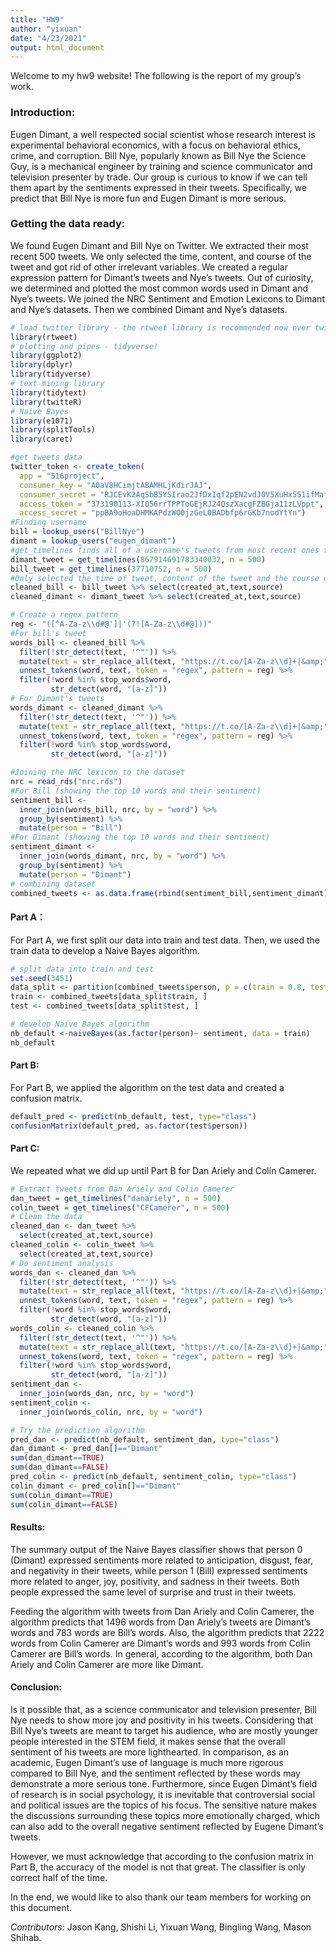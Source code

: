 ```yaml
---
title: "HW9"
author: "yixuan"
date: "4/23/2021"
output: html_document
---
```


Welcome to my hw9 website! 
The following is the report of my group's work.

### Introduction: 
Eugen Dimant, a well respected social scientist whose research interest is experimental behavioral economics, with a focus on behavioral ethics, crime, and corruption. Bill Nye, popularly known as Bill Nye the Science Guy, is a mechanical engineer by training and science communicator and television presenter by trade. Our group is curious to know if we can tell them apart by the sentiments expressed in their tweets. Specifically, we predict that Bill Nye is more fun and Eugen Dimant is more serious. 

### Getting the data ready: 
We found Eugen Dimant and Bill Nye on Twitter. 
We extracted their most recent 500 tweets. 
We only selected the time, content, and course of the tweet and got rid of other irrelevant variables. 
We created a regular expression pattern for Dimant’s tweets and  Nye’s tweets. 
Out of curiosity, we determined and plotted the most common words used in Dimant and Nye’s tweets. 
We joined the NRC Sentiment and Emotion Lexicons to Dimant and Nye’s datasets. Then we combined Dimant and Nye’s datasets. 

```r
# load twitter library - the rtweet library is recommended now over twitteR
library(rtweet)
# plotting and pipes - tidyverse!
library(ggplot2)
library(dplyr)
library(tidyverse)
# text mining library
library(tidytext)
library(twitteR)
# Naive Bayes
library(e1071)
library(splitTools)
library(caret)
```

```r
#get tweets data
twitter_token <- create_token(
  app = "516project",
  consumer_key = "A0aV8HCimjtABAMHLjKdirJAJ",
  consumer_secret = "RJCEvK2AqSbB5YSIrao2JfDxIqf2pEN2vdJ0V5XuHx551ifMaf",
  access_token = "373190113-XI056rrTPPToGEjRJ24QszXacgFZBGja11zLVppt",
  access_secret = "ppBA9oHoaDHMKAPdzWO0jzGeL0BADbfp6rGKb7nodYtYn")
#Finding username 
bill = lookup_users("BillNye")
dimant = lookup_users("eugen_dimant")
#get_timelines finds all of a username's tweets from most recent ones to the earlier ones
dimant_tweet = get_timelines(867914691783340032, n = 500)
bill_tweet = get_timelines(37710752, n = 500)
#Only selected the time of tweet, content of the tweet and the course of the tweet and got rid of other irrelevant variables
cleaned_bill <- bill_tweet %>% select(created_at,text,source)
cleaned_dimant <- dimant_tweet %>% select(created_at,text,source)
```

```r
# Create a regex pattern
reg <- "([^A-Za-z\\d#@']|'(?![A-Za-z\\d#@]))"
#For bill's tweet
words_bill <- cleaned_bill %>%  
  filter(!str_detect(text, '^"')) %>%  
  mutate(text = str_replace_all(text, "https://t.co/[A-Za-z\\d]+|&amp;", "")) %>%
  unnest_tokens(word, text, token = "regex", pattern = reg) %>%  
  filter(!word %in% stop_words$word, 
         str_detect(word, "[a-z]"))
# For Dimant's tweets
words_dimant <- cleaned_dimant %>%  
  filter(!str_detect(text, '^"')) %>%  
  mutate(text = str_replace_all(text, "https://t.co/[A-Za-z\\d]+|&amp;", "")) %>%
  unnest_tokens(word, text, token = "regex", pattern = reg) %>%  
  filter(!word %in% stop_words$word,
         str_detect(word, "[a-z]"))
```

```r
#Joining the NRC lexicon to the dataset 
nrc = read_rds("nrc.rds")
#For Bill (showing the top 10 words and their sentiment)
sentiment_bill <- 
  inner_join(words_bill, nrc, by = "word") %>%
  group_by(sentiment) %>%
  mutate(person = "Bill")
#For Dimant (showing the top 10 words and their sentiment)
sentiment_dimant <- 
  inner_join(words_dimant, nrc, by = "word") %>%
  group_by(sentiment) %>%
  mutate(person = "Dimant")
# combining dataset
combined_tweets <- as.data.frame(rbind(sentiment_bill,sentiment_dimant))
```

#### Part A：
For Part A, we first split our data into train and test data. Then, we used the train data to develop a Naive Bayes algorithm.

```r
# split data into train and test
set.seed(3451)
data_split <- partition(combined_tweets$person, p = c(train = 0.8, test = 0.2))
train <- combined_tweets[data_split$train, ]
test <- combined_tweets[data_split$test, ]
```

```r
# develop Naive Bayes algorithm
nb_default <-naiveBayes(as.factor(person)~ sentiment, data = train)
nb_default
```
 
#### Part B: 
For Part B, we applied the algorithm on the test data and created a confusion matrix. 

```r
default_pred <- predict(nb_default, test, type="class")
confusionMatrix(default_pred, as.factor(test$person))
```

#### Part C: 
We repeated what we did up until Part B for Dan Ariely and Colin Camerer.

```r
# Extract tweets from Dan Ariely and Colin Camerer
dan_tweet = get_timelines("danariely", n = 500)
colin_tweet = get_timelines("CFCamerer", n = 500)
# Clean the data
cleaned_dan <- dan_tweet %>% 
  select(created_at,text,source) 
cleaned_colin <- colin_tweet %>% 
  select(created_at,text,source)
# Do sentiment analysis
words_dan <- cleaned_dan %>%  
  filter(!str_detect(text, '^"')) %>%  
  mutate(text = str_replace_all(text, "https://t.co/[A-Za-z\\d]+|&amp;", "")) %>%
  unnest_tokens(word, text, token = "regex", pattern = reg) %>%  
  filter(!word %in% stop_words$word, 
         str_detect(word, "[a-z]"))
words_colin <- cleaned_colin %>%  
  filter(!str_detect(text, '^"')) %>%  
  mutate(text = str_replace_all(text, "https://t.co/[A-Za-z\\d]+|&amp;", "")) %>%
  unnest_tokens(word, text, token = "regex", pattern = reg) %>%  
  filter(!word %in% stop_words$word,
         str_detect(word, "[a-z]"))
sentiment_dan <- 
  inner_join(words_dan, nrc, by = "word")
sentiment_colin <- 
  inner_join(words_colin, nrc, by = "word")
```

```r
# Try the prediction algorithm
pred_dan <- predict(nb_default, sentiment_dan, type="class")
dan_dimant <- pred_dan[]=="Dimant"
sum(dan_dimant==TRUE)
sum(dan_dimant==FALSE)
pred_colin <- predict(nb_default, sentiment_colin, type="class")
colin_dimant <- pred_colin[]=="Dimant"
sum(colin_dimant==TRUE)
sum(colin_dimant==FALSE)
```

#### Results: 
The summary output of the Naive Bayes classifier shows that person 0 (Dimant) expressed sentiments more related to anticipation, disgust, fear, and negativity in their tweets, while person 1 (Bill) expressed sentiments more related to anger, joy, positivity, and sadness in their tweets. Both people expressed the same level of surprise and trust in their tweets. 

Feeding the algorithm with tweets from Dan Ariely and Colin Camerer, the algorithm predicts that 1496 words from Dan Ariely's tweets are Dimant's words and 783 words are Bill's words. Also, the algorithm predicts that 2222 words from Colin Camerer are Dimant's words and 993 words from Colin Camerer are Bill's words. In general, according to the algorithm, both Dan Ariely and Colin Camerer are more like Dimant.


#### Conclusion:

Is it possible that, as a science communicator and television presenter, Bill Nye needs to show more joy and positivity in his tweets. Considering that Bill Nye’s tweets are meant to target his audience, who are mostly younger people interested in the STEM field, it makes sense that the overall sentiment of his tweets are more lighthearted. In comparison, as an academic, Eugen Dimant's use of language is much more rigorous compared to Bill Nye, and the sentiment reflected by these words may demonstrate a more serious tone. Furthermore, since Eugen Dimant’s field of research is in social psychology, it is inevitable that controversial social and political issues are the topics of his focus. The sensitive nature makes the discussions surrounding these topics more emotionally charged, which can also add to the overall negative sentiment reflected by Eugene Dimant’s tweets. 

However, we must acknowledge that according to the confusion matrix in Part B, the accuracy of the model is not that great. The classifier is only correct half of the time. 

In the end, we would like to also thank our team members for working on this document. 

*Contributors*: Jason Kang, Shishi Li, Yixuan Wang, Bingling Wang, Mason Shihab.
